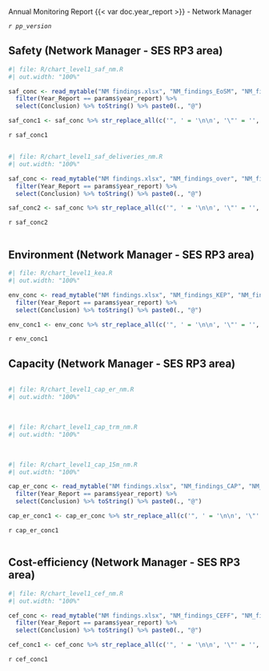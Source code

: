 ::: {#main}
[Annual Monitoring Report {{< var doc.year_report >}} - Network Manager]{.fakeh1}
:::

*`r pp_version`*

## Safety (Network Manager - SES RP3 area)

::: {#container-saf1}
:::: {#chart-eosm class="mychart"}
```r
#| file: R/chart_level1_saf_nm.R
#| out.width: "100%"
```
::::

:::: {#concl-eosm}
```r
saf_conc <- read_mytable("NM findings.xlsx", "NM_findings_EoSM", "NM_findings_EoSM") %>% 
  filter(Year_Report == params$year_report) %>% 
  select(Conclusion) %>% toString() %>% paste0(., "@")

saf_conc1 <- saf_conc %>% str_replace_all(c('", ' = '\n\n', '\"' = '', '\n\n\n' = '\n\n')) %>% str_replace(fixed('c('), '') %>%  str_replace(fixed(')@'), '\n') %>%  str_replace(fixed('.@'), '.\n')  
```

`r saf_conc1`
::::
:::

::: {#container-saf2 style="clear: both"}
<!-- empty line to ensure next heading leaves enough space -->
<div style="height: 1px"></div>

:::: {#chart-deliveries class="mychart"}
```r
#| file: R/chart_level1_saf_deliveries_nm.R
#| out.width: "100%"
```
::::

:::: {#concl-deliveries}
```r
saf_conc <- read_mytable("NM findings.xlsx", "NM_findings_over", "NM_findings_over") %>% 
  filter(Year_Report == params$year_report) %>% 
  select(Conclusion) %>% toString() %>% paste0(., "@")

saf_conc2 <- saf_conc %>% str_replace_all(c('", ' = '\n\n', '\"' = '', '\n\n\n' = '\n\n')) %>% str_replace(fixed('c('), '') %>%  str_replace(fixed(')@'), '\n') 
```

`r saf_conc2`
::::
:::

::: {#container-env style="clear: both"}
<!-- empty line to ensure next heading leaves enough space -->
<div style="height: 1px"></div>

## Environment (Network Manager - SES RP3 area)

:::: {#chart-env class="mychart"}
```r
#| file: R/chart_level1_kea.R
#| out.width: "100%"
```
::::

:::: {#concl-env}
```r
env_conc <- read_mytable("NM findings.xlsx", "NM_findings_KEP", "NM_findings_KEP") %>% 
  filter(Year_Report == params$year_report) %>% 
  select(Conclusion) %>% toString() %>% paste0(., "@")

env_conc1 <- env_conc %>% str_replace_all(c('", ' = '\n\n', '\"' = '', '\n\n\n' = '\n\n')) %>% str_replace(fixed('c('), '') %>%  str_replace(fixed(')@'), '\n') 
```

`r env_conc1`
::::
:::

::: {#container-cap style="clear: both"}

## Capacity (Network Manager - SES RP3 area)
<!-- empty line to ensure next heading leaves enough space -->
<div style="height: 1px"></div>

:::: {#chart-cap class="mychart"}
```r
#| file: R/chart_level1_cap_er_nm.R
#| out.width: "100%"
```

<br>

```r
#| file: R/chart_level1_cap_trm_nm.R
#| out.width: "100%"
```

<br>

```r
#| file: R/chart_level1_cap_15m_nm.R
#| out.width: "100%"
```
::::

:::: {#concl-cap}
```r
cap_er_conc <- read_mytable("NM findings.xlsx", "NM_findings_CAP", "NM_findings_CAP") %>% 
  filter(Year_Report == params$year_report) %>% 
  select(Conclusion) %>% toString() %>% paste0(., "@")

cap_er_conc1 <- cap_er_conc %>% str_replace_all(c('", ' = '\n\n', '\"' = '', '\n\n\n' = '\n\n')) %>% str_replace(fixed('c('), '') %>%  str_replace(fixed(')@'), '\n') 
```

`r cap_er_conc1`
::::
:::

::: {#container-cef style="clear: both"}
<!-- empty line to ensure next heading leaves enough space -->
<div style="height: 1px"></div>

## Cost-efficiency (Network Manager - SES RP3 area)

:::: {#chart-cef class="mychart"}
```r
#| file: R/chart_level1_cef_nm.R
#| out.width: "100%"
```
::::

:::: {#concl-cef}
```r
cef_conc <- read_mytable("NM findings.xlsx", "NM_findings_CEFF", "NM_findings_CEFF") %>% 
  filter(Year_Report == params$year_report) %>% 
  select(Conclusion) %>% toString() %>% paste0(., "@")

cef_conc1 <- cef_conc %>% str_replace_all(c('", ' = '\n\n', '\"' = '', '\n\n\n' = '\n\n')) %>% str_replace(fixed('c('), '') %>%  str_replace(fixed(')@'), '\n') 
```

`r cef_conc1`
::::
:::
